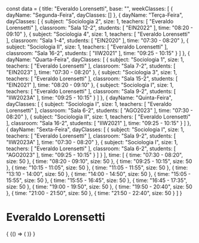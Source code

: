 const data = {
  title: "Everaldo Lorensetti",
  base: "",
  weekClasses: [
    {
      dayName: "Segunda-Feira",
      dayClasses: []
    },
    {
      dayName: "Terça-Feira",
      dayClasses: [
        {
          subject: "Sociologia 2",
          size: 1,
          teachers: [
            "Everaldo Lorensetti"
          ],
          classroom: "Sala 12-2",
          students: [
            "EIN2022"
          ],
          time: "08:20 - 09:10"
        },
        {
          subject: "Sociologia 4",
          size: 1,
          teachers: [
            "Everaldo Lorensetti"
          ],
          classroom: "Sala 1-4",
          students: [
            "EIN2020"
          ],
          time: "07:30 - 08:20"
        },
        {
          subject: "Sociologia II",
          size: 1,
          teachers: [
            "Everaldo Lorensetti"
          ],
          classroom: "Sala 16-2",
          students: [
            "IIW2021"
          ],
          time: "09:25 - 10:15"
        }
      ]
    },
    {
      dayName: "Quarta-Feira",
      dayClasses: [
        {
          subject: "Sociologia 1",
          size: 1,
          teachers: [
            "Everaldo Lorensetti"
          ],
          classroom: "Sala 7-2",
          students: [
            "EIN2023"
          ],
          time: "07:30 - 08:20"
        },
        {
          subject: "Sociologia 3",
          size: 1,
          teachers: [
            "Everaldo Lorensetti"
          ],
          classroom: "Sala 15-2",
          students: [
            "EIN2021"
          ],
          time: "08:20 - 09:10"
        },
        {
          subject: "Sociologia I",
          size: 1,
          teachers: [
            "Everaldo Lorensetti"
          ],
          classroom: "Sala 9-2",
          students: [
            "IIW2023A"
          ],
          time: "09:25 - 10:15"
        }
      ]
    },
    {
      dayName: "Quinta-Feira",
      dayClasses: [
        {
          subject: "Sociologia I",
          size: 1,
          teachers: [
            "Everaldo Lorensetti"
          ],
          classroom: "Sala 6-2",
          students: [
            "AGO2023"
          ],
          time: "07:30 - 08:20"
        },
        {
          subject: "Sociologia II",
          size: 1,
          teachers: [
            "Everaldo Lorensetti"
          ],
          classroom: "Sala 16-2",
          students: [
            "IIW2021"
          ],
          time: "09:25 - 10:15"
        }
      ]
    },
    {
      dayName: "Sexta-Feira",
      dayClasses: [
        {
          subject: "Sociologia I",
          size: 1,
          teachers: [
            "Everaldo Lorensetti"
          ],
          classroom: "Sala 9-2",
          students: [
            "IIW2023A"
          ],
          time: "07:30 - 08:20"
        },
        {
          subject: "Sociologia I",
          size: 1,
          teachers: [
            "Everaldo Lorensetti"
          ],
          classroom: "Sala 6-2",
          students: [
            "AGO2023"
          ],
          time: "09:25 - 10:15"
        }
      ]
    }
  ],
  time: [
    {
      time: "07:30 - 08:20",
      size: 50
    },
    {
      time: "08:20 - 09:10",
      size: 50
    },
    {
      time: "09:25 - 10:15",
      size: 50
    },
    {
      time: "10:15 - 11:05",
      size: 50
    },
    {
      time: "11:05 - 11:55",
      size: 50
    },
    {
      time: "13:10 - 14:00",
      size: 50
    },
    {
      time: "14:00 - 14:50",
      size: 50
    },
    {
      time: "15:05 - 15:55",
      size: 50
    },
    {
      time: "15:55 - 16:45",
      size: 50
    },
    {
      time: "16:45 - 17:35",
      size: 50
    },
    {
      time: "19:00 - 19:50",
      size: 50
    },
    {
      time: "19:50 - 20:40",
      size: 50
    },
    {
      time: "21:00 - 21:50",
      size: 50
    },
    {
      time: "21:50 - 22:40",
      size: 50
    }
  ]
}

# Everaldo Lorensetti

<div>
  {
    <BrowserOnly>
      {() => (
        <Grid
          title={data.title}
          weekClasses={data.weekClasses}
          time={data.time}
        />
      )}
    </BrowserOnly>
  }
</div>
